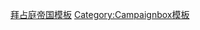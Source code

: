{{template category
|type   = campaignbox
|topic  = 
|portal = 
}}

[[Category:拜占庭帝国模板|]]
[[Category:Campaignbox模板|Category:Campaignbox模板]]